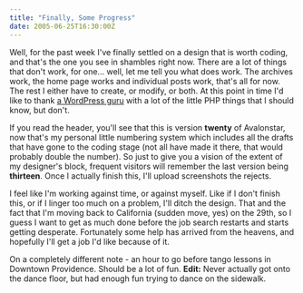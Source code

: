 ```yaml
---
title: "Finally, Some Progress"
date: 2005-06-25T16:30:00Z
---
```


Well, for the past week I've finally settled on a design that is worth coding, and that's the one you see in shambles right now. There are a lot of things that don't work, for one... well, let me tell you what does work. The archives work, the home page works and individual posts work, that's all for now. The rest I either have to create, or modify, or both. At this point in time I'd like to thank [a WordPress guru][1] with a lot of the little PHP things that I should know, but don't.

If you read the header, you'll see that this is version **twenty** of Avalonstar, now that's my personal little numbering system which includes all the drafts that have gone to the coding stage (not all have made it there, that would probably double the number). So just to give you a vision of the extent of my designer's block, frequent visitors will remember the last version being **thirteen**. Once I actually finish this, I'll upload screenshots the rejects.

I feel like I'm working against time, or against myself. Like if I don't finish this, or if I linger too much on a problem, I'll ditch the design. That and the fact that I'm moving back to California (sudden move, yes) on the 29th, so I guess I want to get as much done before the job search restarts and starts getting desperate. Fortunately some help has arrived from the heavens, and hopefully I'll get a job I'd like because of it.

On a completely different note - an hour to go before tango lessons in Downtown Providence. Should be a lot of fun. **Edit:** Never actually got onto the dance floor, but had enough fun trying to dance on the sidewalk.

[1]: http://guff.szub.net/
